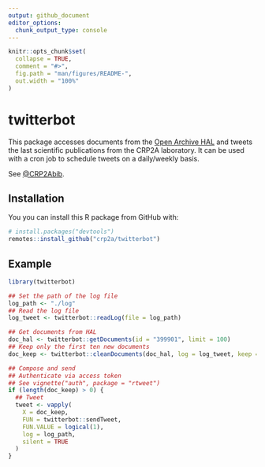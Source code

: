 ```yaml
---
output: github_document
editor_options: 
  chunk_output_type: console
---
```


<!-- README.md is generated from README.Rmd. Please edit that file -->

```r
knitr::opts_chunk$set(
  collapse = TRUE,
  comment = "#>",
  fig.path = "man/figures/README-",
  out.width = "100%"
)
```

# twitterbot
This package accesses documents from the [Open Archive HAL](https://hal.archives-ouvertes.fr/) and tweets the last scientific publications from the CRP2A laboratory. It can be used with a cron job to schedule tweets on a daily/weekly basis.

See [\@CRP2Abib](https://twitter.com/crp2abib).
    
## Installation

You you can install this R package from GitHub with:

```r
# install.packages("devtools")
remotes::install_github("crp2a/twitterbot")
```

## Example

```r
library(twitterbot)

## Set the path of the log file
log_path <- "./log"
## Read the log file
log_tweet <- twitterbot::readLog(file = log_path)

## Get documents from HAL
doc_hal <- twitterbot::getDocuments(id = "399901", limit = 100)
## Keep only the first ten new documents
doc_keep <- twitterbot::cleanDocuments(doc_hal, log = log_tweet, keep = 1:10)

## Compose and send
## Authenticate via access token
## See vignette("auth", package = "rtweet")
if (length(doc_keep) > 0) {
  ## Tweet 
  tweet <- vapply(
    X = doc_keep, 
    FUN = twitterbot::sendTweet,
    FUN.VALUE = logical(1),
    log = log_path,
    silent = TRUE
  )
}
```
